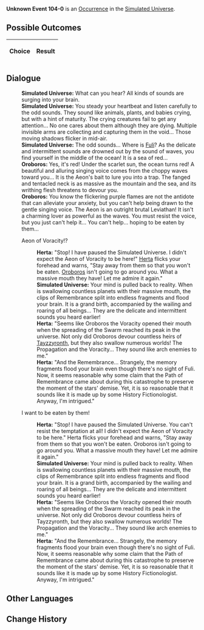 {{Simulated Universe Event Infobox
|title         = Unknown Event 104-0
|image         = undefined.png
|type          =
|domains_su    = 
|domains_ext   = 
|domains_swarm = 
|domains_gng   = 
|requirements  =
|prev          = 
|next          = 
|indexRewards  =
|characters    = Herta;Fuli;Oroboros;Tayzzyronth
}}
'''Unknown Event 104-0''' is an [[Simulated Universe/Occurrence|Occurrence]] in the [[Simulated Universe]].

==Possible Outcomes==
{| class="article-table"
!Choice
!Result

|}

<!--
==Gameplay Notes==

-->
==Dialogue==
{{Dialogue Start}}
:'''Simulated Universe:''' What can you hear? All kinds of sounds are surging into your brain.
:'''Simulated Universe:''' You steady your heartbeat and listen carefully to the odd sounds. They sound like animals, plants, and babies crying, but with a hint of maturity. The crying creatures fail to get any attention... No one cares about them although they are dying. Multiple invisible arms are collecting and capturing them in the void... Those moving shadows flicker in mid-air.
:'''Simulated Universe:''' The odd sounds... Where is [[Fuli]]? As the delicate and intermittent sounds are drowned out by the sound of waves, you find yourself in the middle of the ocean! It is a sea of red...
:'''Oroboros:''' Yes, it's red! Under the scarlet sun, the ocean turns red! A beautiful and alluring singing voice comes from the choppy waves toward you... It is the Aeon's bait to lure you into a trap. The fanged and tentacled neck is as massive as the mountain and the sea, and its writhing flesh threatens to devour you.
:'''Oroboros:''' You know the flickering purple flames are not the antidote that can alleviate your anxiety, but you can't help being drawn to the gentle singing voice. The Aeon is an outright brutal Leviathan! It isn't a charming lover as powerful as the waves. You must resist the voice, but you just can't help it... You can't help... hoping to be eaten by them...
:{{DIcon|Arrow}} Aeon of Voracity!?
::'''Herta:''' "Stop! I have paused the Simulated Universe. I didn't expect the Aeon of Voracity to be here!" [[Herta]] flicks your forehead and warns, "Stay away from them so that you won't be eaten. [[Oroboros]] isn't going to go around you. What a massive mouth they have! Let me admire it again."
::'''Simulated Universe:''' Your mind is pulled back to reality. When {{Color|Keyword|Oroboros}} is swallowing countless planets with their massive mouth, the clips of Remembrance split into endless fragments and flood your brain. It is a grand birth, accompanied by the wailing and roaring of all beings... They are the delicate and intermittent sounds you heard earlier!
::'''Herta:''' "Seems like Oroboros the Voracity opened their mouth when the spreading of the Swarm reached its peak in the universe. Not only did Oroboros devour countless heirs of [[Tayzzyronth]], but they also swallow numerous worlds! The Propagation and the Voracity... They sound like arch enemies to me."
::'''Herta:''' "And the Remembrance... Strangely, the memory fragments flood your brain even though there's no sight of Fuli. Now, it seems reasonable why some claim that the Path of Remembrance came about during this catastrophe to preserve the moment of the stars' demise. Yet, it is so reasonable that it sounds like it is made up by some History Fictionologist. Anyway, I'm intrigued."
:{{DIcon|Arrow}} I want to be eaten by them!
::'''Herta:''' "Stop! I have paused the Simulated Universe. You can't resist the temptation at all! I didn't expect the Aeon of Voracity to be here." Herta flicks your forehead and warns, "Stay away from them so that you won't be eaten. Oroboros isn't going to go around you. What a massive mouth they have! Let me admire it again."
::'''Simulated Universe:''' Your mind is pulled back to reality. When {{Color|Keyword|Oroboros}} is swallowing countless planets with their massive mouth, the clips of Remembrance split into endless fragments and flood your brain. It is a grand birth, accompanied by the wailing and roaring of all beings... They are the delicate and intermittent sounds you heard earlier!
::'''Herta:''' "Seems like Oroboros the Voracity opened their mouth when the spreading of the Swarm reached its peak in the universe. Not only did Oroboros devour countless heirs of Tayzzyronth, but they also swallow numerous worlds! The Propagation and the Voracity... They sound like arch enemies to me."
::'''Herta:''' "And the Remembrance... Strangely, the memory fragments flood your brain even though there's no sight of Fuli. Now, it seems reasonable why some claim that the Path of Remembrance came about during this catastrophe to preserve the moment of the stars' demise. Yet, it is so reasonable that it sounds like it is made up by some History Fictionologist. Anyway, I'm intrigued."
{{Dialogue End}}

==Other Languages==
{{Other Languages
|en    = 
|zhs   = 
|zht   = 
|ja    = 
|ko    = 
|es    = 
|fr    = 
|ru    = 
|th    = 
|vi    = 
|de    = 
|id    = 
|pt    = 
}}

==Change History==
{{Change History|1.0}}
